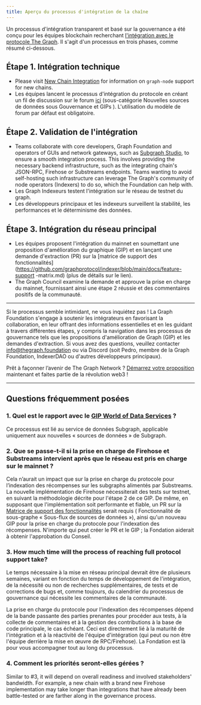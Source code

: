 ```yaml
---
title: Aperçu du processus d'intégration de la chaîne
---
```


Un processus d'intégration transparent et basé sur la gouvernance a été conçu pour les équipes blockchain recherchant [l'intégration avec le protocole The Graph](https://forum.thegraph.com/t/gip-0057-chain-integration-process/4468). Il s'agit d'un processus en trois phases, comme résumé ci-dessous.

## Étape 1. Intégration technique

- Please visit [New Chain Integration](/new-chain-integration) for information on `graph-node` support for new chains.
- Les équipes lancent le processus d'intégration du protocole en créant un fil de discussion sur le forum [ici](https://forum.thegraph.com/c/governance-gips/new-chain-support/71) (sous-catégorie Nouvelles sources de données sous Gouvernance et GIPs ). L'utilisation du modèle de forum par défaut est obligatoire.

## Étape 2. Validation de l'intégration

- Teams collaborate with core developers, Graph Foundation and operators of GUIs and network gateways, such as [Subgraph Studio](https://thegraph.com/studio/), to ensure a smooth integration process. This involves providing the necessary backend infrastructure, such as the integrating chain's JSON-RPC, Firehose or Substreams endpoints. Teams wanting to avoid self-hosting such infrastructure can leverage The Graph's community of node operators (Indexers) to do so, which the Foundation can help with.
- Les Graph Indexeurs testent l'intégration sur le réseau de testnet du graph.
- Les développeurs principaux et les indexeurs surveillent la stabilité, les performances et le déterminisme des données.

## Étape 3. Intégration du réseau principal

- Les équipes proposent l'intégration du mainnet en soumettant une proposition d'amélioration du graphique (GIP) et en lançant une demande d'extraction (PR) sur la [matrice de support des fonctionnalités](https://github.com/graphprotocol/indexer/blob/main/docs/feature-support -matrix.md) (plus de détails sur le lien).
- The Graph Council examine la demande et approuve la prise en charge du mainnet, fournissant ainsi une étape 2 réussie et des commentaires positifs de la communauté.

---

Si le processus semble intimidant, ne vous inquiétez pas ! La Graph Foundation s'engage à soutenir les intégrateurs en favorisant la collaboration, en leur offrant des informations essentielles et en les guidant à travers différentes étapes, y compris la navigation dans les processus de gouvernance tels que les propositions d'amélioration de Graph (GIP) et les demandes d'extraction. Si vous avez des questions, veuillez contacter [info@thegraph.foundation](mailto:info@thegraph.foundation) ou via Discord (soit Pedro, membre de la Graph Foundation, IndexerDAO ou d'autres développeurs principaux).

Prêt à façonner l’avenir de The Graph Network ? [Démarrez votre proposition](https://github.com/graphprotocol/graph-improvement-proposals/blob/main/gips/0057-chain-integration-process.md) maintenant et faites partie de la révolution web3 !

---

## Questions fréquemment posées

### 1. Quel est le rapport avec le [GIP World of Data Services](https://forum.thegraph.com/t/gip-0042-a-world-of-data-services/3761) ?

Ce processus est lié au service de données Subgraph, applicable uniquement aux nouvelles « sources de données » de Subgraph.

### 2. Que se passe-t-il si la prise en charge de Firehose et Substreams intervient après que le réseau est pris en charge sur le mainnet ?

Cela n’aurait un impact que sur la prise en charge du protocole pour l’indexation des récompenses sur les subgraphs alimentés par Substreams. La nouvelle implémentation de Firehose nécessiterait des tests sur testnet, en suivant la méthodologie décrite pour l'étape 2 de ce GIP. De même, en supposant que l'implémentation soit performante et fiable, un PR sur la [Matrice de support des fonctionnalités](https://github.com/graphprotocol/indexer/blob/main/docs/feature-support-matrix.md) serait requis ( Fonctionnalité de sous-graphe « Sous-flux de sources de données »), ainsi qu'un nouveau GIP pour la prise en charge du protocole pour l'indexation des récompenses. N'importe qui peut créer le PR et le GIP ; la Fondation aiderait à obtenir l'approbation du Conseil.

### 3. How much time will the process of reaching full protocol support take?

Le temps nécessaire à la mise en réseau principal devrait être de plusieurs semaines, variant en fonction du temps de développement de l'intégration, de la nécessité ou non de recherches supplémentaires, de tests et de corrections de bugs et, comme toujours, du calendrier du processus de gouvernance qui nécessite les commentaires de la communauté.

La prise en charge du protocole pour l'indexation des récompenses dépend de la bande passante des parties prenantes pour procéder aux tests, à la collecte de commentaires et à la gestion des contributions à la base de code principale, le cas échéant. Ceci est directement lié à la maturité de l'intégration et à la réactivité de l'équipe d'intégration (qui peut ou non être l'équipe derrière la mise en œuvre de RPC/Firehose). La Fondation est là pour vous accompagner tout au long du processus.

### 4. Comment les priorités seront-elles gérées ?

Similar to #3, it will depend on overall readiness and involved stakeholders' bandwidth. For example, a new chain with a brand new Firehose implementation may take longer than integrations that have already been battle-tested or are farther along in the governance process.
